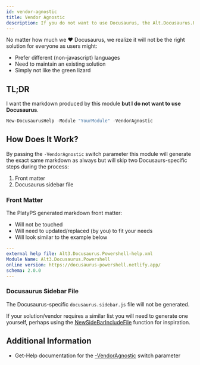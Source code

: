 ```yaml
---
id: vendor-agnostic
title: Vendor Agnostic
description: If you do not want to use Docusaurus, the Alt.Docusaurus.Powershell module can also produce vendor agnostic output.
---
```


No matter how much we :heart: Docusaurus, we realize it will not be the right solution for everyone as users might:

- Prefer different (non-javascript) languages
- Need to maintain an existing solution
- Simply not like the green lizard

## TL;DR

I want the markdown produced by this module **but I do not want to use Docusaurus**.

```powershell
New-DocusaurusHelp -Module "YourModule" -VendorAgnostic
```

## How Does It Work?

By passing the `-VendorAgnostic` switch parameter this module will generate the exact same
markdown as always but will skip two Docusaurs-specific steps during the process:

1. Front matter
2. Docusaurus sidebar file

### Front Matter

The PlatyPS generated markdown front matter:

- Will not be touched
- Will need to updated/replaced (by you) to fit your needs
- Will look similar to the example below

```yml
---
external help file: Alt3.Docusaurus.Powershell-help.xml
Module Name: Alt3.Docusaurus.Powershell
online version: https://docusaurus-powershell.netlify.app/
schema: 2.0.0
---
```

### Docusaurus Sidebar File

The Docusaurus-specific `docusaurus.sidebar.js` file will not be generated.

If your solution/vendor requires a similar list you will need to generate one yourself,
perhaps using the
[NewSideBarIncludeFile](https://github.com/alt3/Docusaurus.Powershell/blob/main/Source/Private/NewSidebarIncludeFile.ps1)
function for inspiration.

## Additional Information

- Get-Help documentation for the [-VendorAgnostic](../commands/New-DocusaurusHelp#-vendoragnostic) switch parameter
